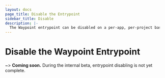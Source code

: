 ```yaml
---
layout: docs
page_title: Disable the Entrypoint
sidebar_title: Disable
description: |-
  The Waypoint entrypoint can be disabled on a per-app, per-project basis.
---
```


# Disable the Waypoint Entrypoint

~> **Coming soon.** During the internal beta, entrypoint disabling is not yet
complete.
